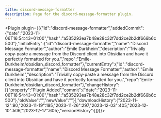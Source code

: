 ---
title: discord-message-formatter
description: Page for the discord-message-formatter plugin.
---


<Plugin plugin={({"id":"discord-message-formatter","addedCommit":{"date":"2023-11-06T16:54:43+01:00","hash":"a535293ea7b48e28c32f7dd2ce2b2df666b6c500"},"initialEntry":{"id":"discord-message-formatter","name":"Discord Message Formatter","author":"Emile Durkheim","description":"Trivially copy-paste a message from the Discord client into Obsidian and have it perfectly formatted for you.","repo":"Emile-Durkheim/obsidian_discord_formatter"},"currentEntry":{"id":"discord-message-formatter","name":"Discord Message Formatter","author":"Emile Durkheim","description":"Trivially copy-paste a message from the Discord client into Obsidian and have it perfectly formatted for you.","repo":"Emile-Durkheim/obsidian_discord_formatter"},"changeHistory":[{"property":"Plugin Added","commit":{"date":"2023-11-06T16:54:43+01:00","hash":"a535293ea7b48e28c32f7dd2ce2b2df666b6c500"},"oldValue":"","newValue":""}],"downloadHistory":{"2023-11-12":90,"2023-11-19":195,"2023-11-26":297,"2023-12-03":405,"2023-12-10":506,"2023-12-17":605},"versionHistory":[]})}></Plugin>